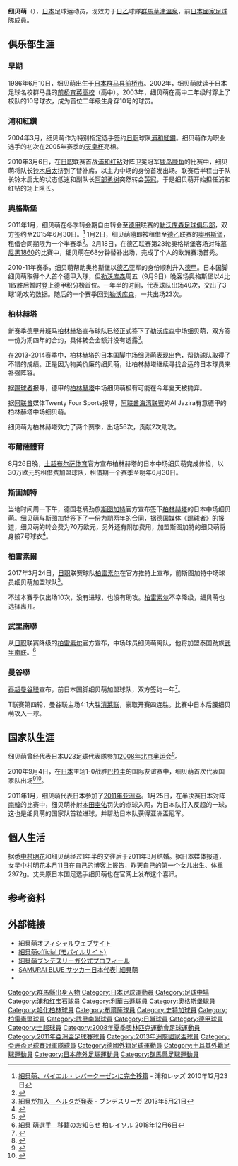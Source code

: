 {{noteTA|G1=德甲}}
{{Infobox football biography
| name           = 細貝萌
|            nickname = 
| image          = Hajime hosogai.jpg
| image_size     = 
| fullname       = 細貝萌
| birth_date     = {{Birth date and age|df=yes|1986|6|10}}
| birth_place    = {{JPN}}[[群馬縣|群馬縣]][[前橋市|前橋市]]
| height         = {{convert|1.77|m|ftin|abbr=on}}<ref>{{cite web|title=National Team Squad|url=http://www.jfa.or.jp/eng/national_team/squad/|work=jfa.or.jp|publisher=[[Japan_Football_Association|Japan Football Association]]|accessdate=15 January 2014|archive-date=2020-03-12|archive-url=https://web.archive.org/web/20200312140052/http://www.jfa.or.jp/eng/national_team/squad/|dead-url=no}}</ref>
| currentclub    = [[群馬草津温泉|群馬草津温泉]]
| clubnumber     = 33
| position       = [[中場|中場]]
| youthyears1 = 1999–2001 
| youthclubs1 = FC前橋ジュニアユース
| youthyears2 = 2002–2004 
| youthclubs2 = [[前橋育英高等學校|前橋育英高等學校]]
| years1 = 2005–2010 
| clubs1 = [[浦和紅鑽|浦和紅鑽]]  
| caps1 = 98 
| goals1 = 5
| years2 = 2011–2013 
| clubs2 = [[勒沃库森足球俱乐部|勒沃库森]]  
| caps2 = 17 
| goals2 = 0
| years3 = 2011–2012 
| clubs3 = → [[奧格斯堡足球俱樂部|奧格斯堡]] (外借)
| caps3 = 39 
| goals3 = 3
| years4 = 2013–2016 
| clubs4 = [[柏林赫塔足球俱樂部|柏林赫塔]]    
| caps4 = 53 
| goals4 = 0
| years5 = 2015–2016 
| clubs5 = → [[布尔萨体育|貝沙]] (外借)
| caps5 = 20 
| goals5 = 0
| years6 = 2016–2017 
| clubs6 = [[斯图加特体育俱乐部|斯图加特]]
| caps6 = 10 
| goals6 = 0
| years7 = 2017–2018 
| clubs7 = [[柏雷素爾|柏雷素爾]] 
| caps7 = 22 
| goals7 = 0
| years8 = 2019–2021
| clubs8 = [[武里南聯足球俱樂部|武里南聯]] 
| caps8 = 27
| goals8 = 0
| years9 = 2020–2021
| clubs9 = →[[曼谷聯足球會|曼谷聯]] (外借)
| caps9 = 28
| goals9 = 1
| years10 = 2021–
| clubs10 = [[群馬草津温泉|群馬草津温泉]]
| caps10 = 6
| goals10 = 0
| nationalyears1 = 2006–2008 
| nationalteam1 = [[日本23歲以下足球代表隊|日本U-23]] 
| nationalcaps1 = 10 
| nationalgoals1 = 1
| nationalyears2 = 2010–2014 
| nationalteam2 = [[日本國家男子足球隊|日本]]              | nationalcaps2 = 30 
| nationalgoals2 = 1
| pcupdate       = 2021年12月4日
| ntupdate       = 2014年10月14日
}}

'''细贝萌'''（{{bd|1986年|6月10日|||Hosogai, Hajime}}），[[日本|日本]]足球运动员，现效力于[[日本職業足球乙級聯賽|日乙]]球隊[[群馬草津溫泉|群馬草津溫泉]]，前[[日本國家足球隊|日本國家足球隊]]成員。

==俱乐部生涯==
===早期===
1986年6月10日，细贝萌出生于[[日本|日本]][[群马县|群马县]][[前桥市|前桥市]]。2002年，细贝萌就读于日本足球名校群马县的[[前橋育英高等學校|前桥育英高校]]（高中）。2003年，细贝萌在高中二年级时穿上了校队的10号球衣，成为首位二年级生身穿10号的球员。

===浦和紅鑽===
2004年3月，细贝萌作为特别指定选手签约[[日职|日职]]球队[[浦和紅鑽|浦和紅鑽]]。细贝萌作为职业选手的初次在2005年赛季的[[天皇杯|天皇杯]]亮相。

2010年3月6日，在[[日职|日职]]联赛首战[[浦和红钻|浦和红钻]]对阵卫冕冠军[[鹿岛鹿角|鹿岛鹿角]]的比赛中，细贝萌将队长[[铃木启太|铃木启太]]挤到了替补席，以主力中场的身份首发出场。联赛后半程由于队长铃木启太的状态低迷和副队长[[阿部勇树|阿部勇树]]突然转会[[英冠|英冠]]，于是细贝萌开始担任浦和红钻的场上队长。

===奧格斯堡===
2011年1月，细贝萌在冬季转会期自由转会至[[德甲|德甲]]联赛的[[勒沃库森足球俱乐部|勒沃库森足球俱乐部]]，双方签约至2015年6月30日。<ref>[http://www.urawa-reds.co.jp/topteamtopics/%E7%B4%B0%E8%B2%9D%E8%90%8C%E3%80%81%E3%83%90%E3%82%A4%E3%82%A8%E3%83%AB%E3%83%BB%E3%83%AC%E3%83%90%E3%83%BC%E3%82%AF%E3%83%BC%E3%82%BC%E3%83%B3%E3%81%AB%E5%AE%8C%E5%85%A8%E7%A7%BB%E7%B1%8D/ 細貝萌、バイエル・レバークーゼンに完全移籍] {{Wayback|url=http://www.urawa-reds.co.jp/topteamtopics/%E7%B4%B0%E8%B2%9D%E8%90%8C%E3%80%81%E3%83%90%E3%82%A4%E3%82%A8%E3%83%AB%E3%83%BB%E3%83%AC%E3%83%90%E3%83%BC%E3%82%AF%E3%83%BC%E3%82%BC%E3%83%B3%E3%81%AB%E5%AE%8C%E5%85%A8%E7%A7%BB%E7%B1%8D/ |date=20161008202835 }} - 浦和レッズ 2010年12月23日</ref> 1月2日，细贝萌隨即被租借至[[德乙|德乙]]联赛的[[奥格斯堡足球俱乐部|奧格斯堡]]，租借合同期限为一个半赛季<ref>{{cite web|title=FCA leiht Japaner Hosogai aus|trans_title=FCA loans Japanese player Hosogai|language=de|date=23 December 2010|accessdate=23 December 2010|publisher=[[Deutsche_Fußball_Liga|DFL]]|url=http://www.bundesliga.de/de/liga2/news/2010/index.php?f=0000171714.php|deadurl=yes|archiveurl=https://web.archive.org/web/20120929122646/http://www.bundesliga.de/de/liga2/news/2010/index.php?f=0000171714.php|archivedate=2012年9月29日}}</ref>。2月18日，在德乙联赛第23轮奥格斯堡客场对阵[[慕尼黑1860|慕尼黑1860]]的比赛中，细贝萌在68分钟替补出场，完成了个人的欧洲赛场首秀。

2010-11年赛季，细贝萌帮助奥格斯堡以[[德乙|德乙]]亚军的身份顺利升入[[德甲|德甲]]。日本国脚细贝萌取得个人首个德甲入球，但[[勒沃库森|勒沃库森]]周五（9月9日）晚客场奥格斯堡以4比1取胜后暂时登上德甲积分榜首位。一年半的时间，代表球队出场40次，交出了3球1助攻的数据。随后的一个赛季回到[[勒沃库森|勒沃库森]]，一共出场23次。

===柏林赫塔===
新赛季[[德甲|德甲]]升班马[[柏林赫塔|柏林赫塔]]宣布球队已经正式签下了[[勒沃库森|勒沃库森]]中场细贝萌，双方签一份为期四年的合约，具体转会金额并没有透露<ref>[http://www.bundesliga.com/jp/liga2/news/2012/0000254729.php 細貝が加入　ヘルタが発表] {{Wayback|url=http://www.bundesliga.com/jp/liga2/news/2012/0000254729.php |date=20140228075309 }} - ブンデスリーガ 2013年5月21日</ref>。

在2013-2014赛季中，[[柏林赫塔|柏林赫塔]]的日本国脚中场细贝萌表现出色，帮助球队取得了不错的成绩。正是因为物美价廉的细贝萌，让柏林赫塔继续寻找合适的日本球员来补强阵容。

据[[踢球者|踢球者]]报导，德甲的[[柏林赫塔|柏林赫塔]]中场细贝萌极有可能在今年夏天被抛弃。

据[[阿联酋|阿联酋]]媒体Twenty Four Sports报导，[[阿联酋海湾联赛|阿联酋海湾联赛]]的Al Jazira有意德甲的柏林赫塔中场细贝萌。

细贝萌为柏林赫塔效力了两个赛季，出场56次，贡献2次助攻。

===布爾薩體育===

8月26日晚，[[土超|土超]][[布尔萨体育|布尔萨体育]]官方宣布柏林赫塔的日本中场细贝萌完成体检，以30万欧元的租借费加盟球队，租借期一个赛季至明年6月30日。

===斯圖加特===
当地时间周一下午，德国老牌劲旅[[斯图加特足球俱乐部|斯图加特]]官方宣布签下[[柏林赫塔|柏林赫塔]]的日本中场细贝萌。细贝萌与斯图加特签下了一份为期两年的合同，据德国媒体《踢球者》的报道，细贝萌的转会费为70万欧元，另外还有附加费用，加盟斯图加特的细贝萌将身披7号球衣<ref>{{cite web|url=http://www.vfb.de/en/vfb/latest/newsarchive/2016/330064-hajime-hosogai-signs-for-vfb/|title=Hajime Hosogai signs for VfB|work=vfb.de|publisher=[[VfB_Stuttgart|VfB Stuttgart]]|date=25 July 2016|accessdate=25 July 2016|archive-date=2019-08-05|archive-url=https://web.archive.org/web/20190805103532/https://www.vfb.de/en/vfb/latest/newsarchive/2016/330064-hajime-hosogai-signs-for-vfb/|dead-url=no}}</ref>。

===柏雷素爾===
2017年3月24日，[[日职|日职]]联赛球队[[柏雷素尔|柏雷素尔]]在官方推特上宣布，前斯图加特中场球员细贝萌加盟球队<ref>{{cite web|url=http://www.vfb.de/en/vfb/latest/news/professionals/2017/hajime-hosogai-abgang-/|title=Hajime Hosogai makes Japan move|work=vfb.de|publisher=[[VfB_Stuttgart|VfB Stuttgart]]|date=24 March 2017|accessdate=24 March 2017|archive-date=2019-08-05|archive-url=https://web.archive.org/web/20190805103529/https://www.vfb.de/en/vfb/latest/news/professionals/2017/hajime-hosogai-abgang-/|dead-url=no}}</ref>。

不过本赛季仅出场10次，没有进球，也没有助攻。[[柏雷素尔|柏雷素尔]]不幸降级，细贝萌也选择离开。

===武里南聯===
从[[日职|日职]]联赛降级的[[柏雷素尔|柏雷素尔]]官方宣布，中场球员细贝萌离队，他将加盟泰国劲旅[[武里南联|武里南联]]。<ref>[https://www.reysol.co.jp/news/topteam/001508.html 細貝 萌選手　移籍のお知らせ] {{Wayback|url=https://www.reysol.co.jp/news/topteam/001508.html |date=20210118095432 }} 柏レイソル 2018年12月6日</ref>

===曼谷聯===
[[泰超|泰超]][[曼谷联足球会|曼谷联]]宣布，前日本国脚细贝萌加盟球队，双方签约一年<ref>{{cite web | title=ブリーラムMF細貝萌がタイ国内移籍…バンコクがレンタルでの獲得を発表 | url=https://www.soccer-king.jp/news/world/world_other/20191212/1008803.html | publisher=サッカーキング | date=2019-12-12 | accessdate=2019-12-22 | archive-date=2020-01-04 | archive-url=https://web.archive.org/web/20200104133226/https://www.soccer-king.jp/news/world/world_other/20191212/1008803.html | dead-url=no }}</ref>。

T联赛第四轮，曼谷联主场4:1大胜[[清莱联|清莱联]]，豪取开赛四连胜。比赛中日本后腰细贝萌攻入一球。

==国家队生涯==
细贝萌曾经代表日本U23足球代表隊参加[[2008年夏季奧林匹克運動會足球比賽|2008年北京奥运会]]<ref>{{Cite web|publisher=Sports Reference|title=Hajime Hosogai Biography and Statistics|url=http://www.sports-reference.com/olympics/athletes/ho/hajime-hosogai-1.html|accessdate=2009-06-11|archive-date=2012-10-21|archive-url=https://web.archive.org/web/20121021080346/http://www.sports-reference.com/olympics/athletes/ho/hajime-hosogai-1.html|dead-url=yes}}</ref>。

2010年9月4日，在[[日本国家足球队|日本]]主场1-0战胜[[巴拉圭国家足球队|巴拉圭]]的国际友谊赛中，细贝萌首次代表国家队出场<ref>{{Cite web|url=http://search.japantimes.co.jp/cgi-bin/sw20100903a1.html|title=Zaccheroni issues challenge to Blue Samurai|author=Gus Fielding|work=Kyodo News|date=2010-09-03|accessdate=2010-09-05|archive-date=2012-06-29|archive-url=https://archive.today/20120629211403/http://www.iffhs.de/?b4a390f03be4ac07cda17b45fdcdc3bfcdc0aec70aed02|dead-url=no}}</ref><ref>{{Cite web|url=http://search.japantimes.co.jp/cgi-bin/sw20100905a1.html|title=Kagawa's goal lifts Japan in rematch against Paraguay|author=Andrew McKirdy|publisher=[[The_Japan_Times|The Japan Times]]|date=2010-09-05|accessdate=2010-09-05|archive-date=2010-09-08|archive-url=https://web.archive.org/web/20100908090448/http://search.japantimes.co.jp/cgi-bin/sw20100905a1.html|dead-url=no}}</ref>。

2011年1月，细贝萌代表日本参加了[[2011年亚洲盃|2011年亚洲盃]]。1月25日，在半决赛日本对阵[[南韓國家足球隊|南韓]]的比赛中，细贝萌补射[[本田圭佑|本田圭佑]]罚失的点球入网，为日本队打入反超的一球，这也是细贝萌的国家队首粒进球，并帮助日本队获得亚洲盃冠军。

==個人生活==
据悉[[中村明花|中村明花]]和细贝萌经过1年半的交往后于2011年3月结婚。据日本媒体报道，女星中村明花本月11日在自己的博客上报告，昨天自己的第一个女儿出生、体重2972g。丈夫原日本国足选手细贝萌也在官网上发布这个喜讯。

==参考资料==
{{reflist}}

==外部链接==
* [http://www.hajime-hosogai.net/ 細貝萌オフィシャルウェブサイト] {{Wayback|url=http://www.hajime-hosogai.net/ |date=20210227090026 }}
* [http://hajime-hosogai.com/ 細貝萌official (モバイルサイト)] {{Wayback|url=http://hajime-hosogai.com/ |date=20210513190917 }}
* [https://web.archive.org/web/20150513101547/http://www.bundesliga.com/jp/liga/clubs/hertha-bsc/spieler.php?player=35146 細貝萌ブンデスリーガ公式プロフィール] {{ja icon}}
* [http://samuraiblue.jp/member/hosogai_hajime.html SAMURAI BLUE サッカー日本代表| 細貝萌] {{Wayback|url=http://samuraiblue.jp/member/hosogai_hajime.html |date=20160305024702 }}
* {{Instagram|hajime_hosogai_official}}

{{2008年奧運會男子足球日本參賽名單}}
{{2011年亞洲盃足球賽日本參賽名單}}
{{2013年洲際國家盃日本參賽名單}}

[[Category:群馬縣出身人物|Category:群馬縣出身人物]]
[[Category:日本足球運動員|Category:日本足球運動員]]
[[Category:足球中場|Category:足球中場]]
[[Category:浦和红宝石球员|Category:浦和红宝石球员]]
[[Category:利華古遜球員|Category:利華古遜球員]]
[[Category:奧格斯堡球員|Category:奧格斯堡球員]]
[[Category:哈化柏林球員|Category:哈化柏林球員]]
[[Category:布爾薩球員|Category:布爾薩球員]]
[[Category:史特加球員|Category:史特加球員]]
[[Category:柏雷素爾球員|Category:柏雷素爾球員]]
[[Category:武里南聯球員|Category:武里南聯球員]]
[[Category:日職球員|Category:日職球員]]
[[Category:德甲球員|Category:德甲球員]]
[[Category:土超球員|Category:土超球員]]
[[Category:2008年夏季奧林匹克運動會足球運動員|Category:2008年夏季奧林匹克運動會足球運動員]]
[[Category:2011年亞洲盃足球賽球員|Category:2011年亞洲盃足球賽球員]]
[[Category:2013年洲際國家盃球員|Category:2013年洲際國家盃球員]]
[[Category:亞洲盃足球賽冠軍隊球員|Category:亞洲盃足球賽冠軍隊球員]]
[[Category:德國外籍足球運動員|Category:德國外籍足球運動員]]
[[Category:土耳其外籍足球運動員|Category:土耳其外籍足球運動員]]
[[Category:日本旅外足球運動員|Category:日本旅外足球運動員]]
[[Category:群馬縣足球運動員|Category:群馬縣足球運動員]]